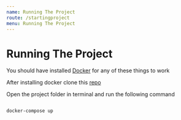 ```yaml
---
name: Running The Project
route: /startingproject
menu: Running The Project
---
```


# Running The Project
You should have installed [Docker](https://www.docker.com/products/docker-desktop) for any of these things to work

After installing docker clone this [repo](https://github.com/SharjeelAbbas014/Store-App-Backend)

Open the project folder in terminal and run the following command

<Code>
docker-compose up
</Code>
